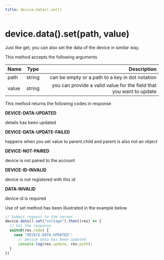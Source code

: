 ```yaml
---
title: device.data().set()
---
```


# device.data().set(path, value)

Just like get, you can also set the data of the device in similar way.

This method accepts the following arguments

| Name       | Type |   Description |
| :------------ | :---------: | ----------: |
| path     |    string    |  can be empty or a path to a key in dot notation|
| value     |    string    |  you can provide a valid value for the field that you want to update|

This method returns the following codes in response

**DEVICE-DATA-UPDATED**

details has been updated

**DEVICE-DATA-UPDATE-FAILED**

happens when you set value to parent.child and parent is also not an object

**DEVICE-NOT-PAIRED**

device is not paired to the account

**DEVICE-ID-INVALID**

device is not registered with this id

**DATA-INVALID**

device id is required

Use of set method has been illustrated in the example below

```js
// Submit request to the server
device.data().set("voltage").then((res) => {
  // Got the response
  switch(res.code) {
    case "DEVICE-DATA-UPDATED": 
      // Device data has been updated
      console.log(res.update, res.path);
  }
})
```




